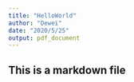 ```yaml
---
title: "HelloWorld"
author: "Dewei"
date: "2020/5/25"
output: pdf_document
---
```






## This is a markdown file



